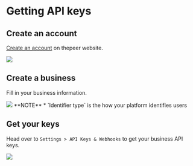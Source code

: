 

# Getting API keys

## Create an account

[Create an account](https://thepeer.co/signup) on thepeer website.

<Bleed>
    <Image src="/signup.png" width={2200} height={1600} layout="intrinsic" />
</Bleed>

## Create a business

Fill in your business information.

<Bleed>
    <Image src="/create-business.png" width={2200} height={1600} layout="intrinsic" />
</Bleed>

<Callout>
    **NOTE**
    * `Identifier type` is the how your platform identifies users
</Callout>

## Get your keys

Head over to `Settings > API Keys & Webhooks` to get your business API keys.

<Bleed>
    <Image src="/apikeys.png" width={2200} height={1600} layout="intrinsic" />
</Bleed>